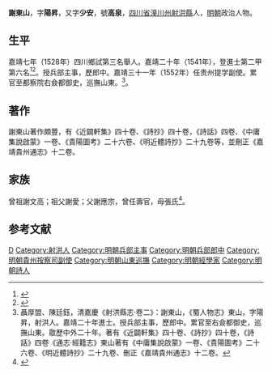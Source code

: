 {{明清人物信息框
| 姓名 = 謝東山
| 原名 =
| 圖片名稱= 
| 圖片大小 =
| 圖片說明 = 
| 最高職務 = 巡撫山東都察院右僉都御史
| 國家 = 大明 
| 爵位 =
| 籍貫 = [[四川|四川]][[潼川州|潼川州]][[射洪縣|射洪縣]]民籍
| 族裔 = 
| 字號 = 字陽昇，又字少安，號高泉
| 諡號 =
| 出生日期 = 正德元年（1506年）正月初五日
| 出生地點 =
| 逝世日期 = 萬曆十四年（1586年）
| 逝世地點 =
| 墓葬 =
| 配偶 = 覃氏、王氏
| 親屬 = 
| 出身 =
* 嘉靖二十年辛丑科進士
| 經歷 =
| 著作 =  
}}
'''謝東山'''{{BD|1506年||1586年||X}}，字'''陽昇'''，又字'''少安'''，號'''高泉'''，[[四川省|四川省]][[潼川州|潼川州]][[射洪縣|射洪縣]]人，[[明朝|明朝]]政治人物。

== 生平 ==
嘉靖七年（1528年）四川鄉試第三名舉人。嘉靖二十年（1541年），登進士第二甲第六名<ref>{{Cite book|title=《皇明贡举考》卷五|author=[[张朝瑞|张朝瑞]]|publisher=《续修四库全书》史部第828册|year=|isbn=|location=|pages=}}</ref><ref>{{Cite book|title=贡举志五种 上|author=鲁小俊，江俊伟著|publisher=武汉大学出版社|year=2009|isbn=978-7-307-07043-1|location=武汉|pages=}}</ref>。授兵部主事，歷郎中。嘉靖三十一年（1552年）任贵州提学副使。累官至都察院右僉都御史，巡撫山東。<ref>聶厚盟、陳廷鈺，清嘉慶《射洪縣志·卷二》：謝東山，《蜀人物志》東山，字陽昇，射洪人。嘉靖二十年進士。授兵部主事，歷郎中。累官至右僉都御史，巡撫山東。敭歷中外二十年。著有《近闢軒集》四十卷、《詩抄》四十卷，《詩話》四卷《通志·經籍志》東山著有《中庸集說啟蒙》一卷、《貴陽圖考》二十六卷、《明近體詩抄》二十九卷、刪正《嘉靖貴州通志》十二卷。</ref>。

==著作==
謝東山著作頗豐，有《近闢軒集》四十卷、《詩抄》四十卷，《詩話》四卷、《中庸集說啟蒙》一卷、《貴陽圖考》二十六卷、《明近體詩抄》二十九卷等，並刪正《嘉靖貴州通志》十二卷。

==家族==
曾祖謝文高；祖父謝愛；父謝應宗，曾任壽官，母張氏<ref>{{Cite book|title=天一阁藏明代科举录选刊 登科录 点校本|author=龚延明主编|publisher=宁波出版社|year=2016|isbn=978-7-5526-2320-8|location=宁波|pages=|quote=《天一閣藏明代科舉錄選刊.登科錄》之《嘉靖二十年辛丑科進士登科錄》}}</ref>。

==参考文献==
{{reflist}}

{{嘉靖二十年辛丑科殿試金榜}}

{{Authority control}}
{{DEFAULTSORT:Xie謝}}
[[Category:謝姓|D]]
[[Category:射洪人|Category:射洪人]]
[[Category:明朝兵部主事|Category:明朝兵部主事]]
[[Category:明朝兵部郎中|Category:明朝兵部郎中]]
[[Category:明朝貴州按察司副使|Category:明朝貴州按察司副使]]
[[Category:明朝山東巡撫|Category:明朝山東巡撫]]
[[Category:明朝經學家|Category:明朝經學家]]
[[Category:明朝詩人|Category:明朝詩人]]